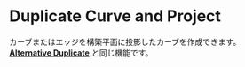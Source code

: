 
# Duplicate Curve and Project

<Reference shortcut="Alt + D" command="Duplicate Curve and Project" button="" />

カーブまたはエッジを構築平面に投影したカーブを作成できます。<br/>
[**Alternative Duplicate**](alternative-duplicate) と同じ機能です。
